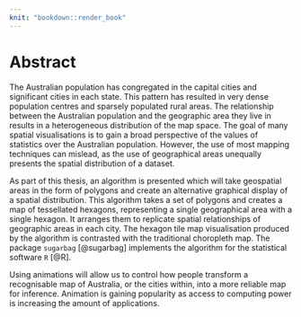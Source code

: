 ```yaml
---
knit: "bookdown::render_book"
---
```


# Abstract {-}


<!--less than 500 words-->
The Australian population has congregated in the capital cities and significant cities in each state. This pattern has resulted in very dense population centres and sparsely populated rural areas. The relationship between the Australian population and the geographic area they live in results in a heterogeneous distribution of the map space. The goal of many spatial visualisations is to gain a broad perspective of the values of statistics over the Australian population. However, the use of most mapping techniques can mislead, as the use of geographical areas unequally presents the spatial distribution of a dataset.

As part of this thesis, an algorithm is presented which will take geospatial areas in the form of polygons and create an alternative graphical display of a spatial distribution. This algorithm takes a set of polygons and creates a map of tessellated hexagons, representing a single geographical area with a single hexagon. It arranges them to replicate spatial relationships of geographic areas in each city. The hexagon tile map visualisation produced by the algorithm is contrasted with the traditional choropleth map.
The package `sugarbag` [@sugarbag] implements the algorithm for the statistical software `R` [@R].


Using animations will allow us to control how people transform a recognisable map of Australia, or the cities within, into a more reliable map for inference. Animation is gaining popularity as access to computing power is increasing the amount of applications.

\newpage
